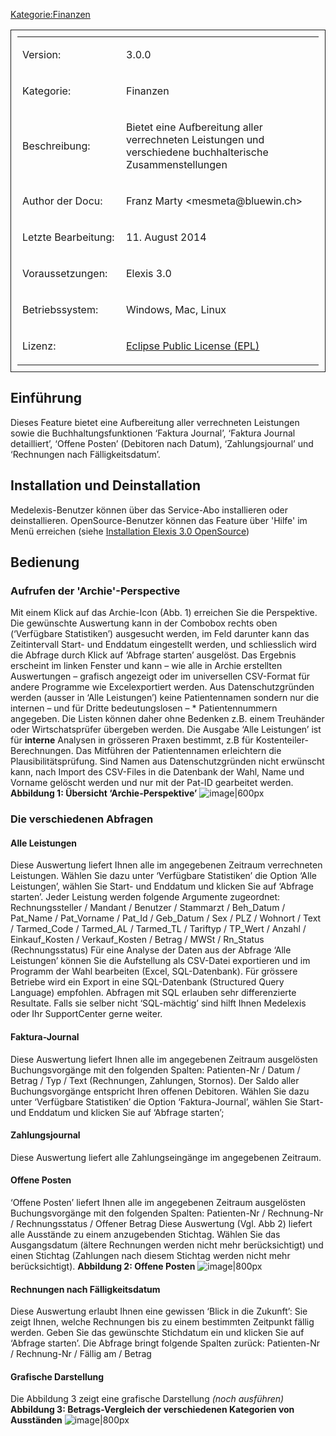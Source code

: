 [[Kategorie:Finanzen]]
<table style="width:100%; border: 1px solid; padding: 10px">
	
	<tr>
		<td>Version:</td>
		<td>3.0.0</td> 		
	</tr>
	<tr>
		<td style="width:150px;">Kategorie:</td>
		<td>Finanzen</td>
	</tr>
	<tr>
		<td>Beschreibung:</td>
		<td>Bietet eine Aufbereitung aller verrechneten Leistungen und verschiedene buchhalterische Zusammenstellungen</td>
	</tr>
	<tr>
		<td>Author der Docu:</td>
		<td>Franz Marty <mesmeta@bluewin.ch></td>
	</tr>
	<tr>
		<td>Letzte Bearbeitung:</td>
		<td>11. August 2014</td>
	</tr>
	<tr>
		<td>Voraussetzungen:</td>
		<td>Elexis 3.0</td>
	</tr>
	<tr>
		<td>Betriebssystem:</td>
		<td>Windows, Mac, Linux</td>
	</tr>
	<tr>
		<td>Lizenz:</td>
		<td>[http://www.eclipse.org/legal/epl-v10.html Eclipse Public License (EPL)]</td>
	</tr>
</table>
== Einführung ==
Dieses Feature bietet eine Aufbereitung aller verrechneten Leistungen sowie die Buchhaltungsfunktionen ‘Faktura Journal’, ‘Faktura Journal detailliert’, ‘Offene Posten’ (Debitoren nach Datum), ‘Zahlungsjournal’ und ‘Rechnungen nach Fälligkeitsdatum’.
== Installation und Deinstallation ==
Medelexis-Benutzer können über das Service-Abo installieren oder deinstallieren.  OpenSource-Benutzer können das Feature über 'Hilfe' im Menü erreichen (siehe [[Installation Elexis 3.0 OpenSource]])
==Bedienung==
===Aufrufen der 'Archie'-Perspective===
Mit einem Klick auf das Archie-Icon (Abb. 1) erreichen Sie die Perspektive. Die gewünschte Auswertung kann in der Combobox rechts oben (‘Verfügbare Statistiken’) ausgesucht werden, im Feld darunter kann das Zeitintervall  Start- und Enddatum eingestellt werden, und schliesslich wird die Abfrage durch Klick auf ‘Abfrage starten’ ausgelöst. Das Ergebnis erscheint im linken Fenster und kann – wie alle in Archie erstellten Auswertungen – grafisch angezeigt oder im universellen CSV-Format für andere Programme wie Excelexportiert werden.
Aus Datenschutzgründen werden (ausser in ‘Alle Leistungen’) keine Patientennamen sondern nur die internen – und für Dritte bedeutungslosen – * Patientennummern angegeben. Die Listen können daher ohne Bedenken z.B. einem Treuhänder oder Wirtschatsprüfer übergeben werden.
Die Ausgabe ‘Alle Leistungen’ ist für '''interne''' Analysen in grösseren Praxen bestimmt, z.B für Kostenteiler-Berechnungen. Das Mitführen der Patientennamen erleichtern die Plausibilitätsprüfung. Sind Namen aus Datenschutzgründen nicht erwünscht kann, nach Import des CSV-Files in die Datenbank der Wahl, Name und Vorname gelöscht werden und nur mit der Pat-ID gearbeitet werden.
'''Abbildung 1: Übersicht ‘Archie-Perspektive’'''
[[File:buch1.png|image|600px]]
=== Die verschiedenen Abfragen===
====Alle Leistungen====
Diese Auswertung liefert Ihnen alle im angegebenen Zeitraum verrechneten Leistungen. Wählen Sie dazu unter ‘Verfügbare Statistiken’ die Option ‘Alle Leistungen’, wählen Sie Start- und Enddatum und klicken Sie auf ‘Abfrage starten’.
Jeder Leistung werden folgende Argumente zugeordnet:
Rechnungssteller / Mandant / Benutzer / Stammarzt / Beh_Datum / Pat_Name / Pat_Vorname / Pat_Id / Geb_Datum / Sex / PLZ / Wohnort / Text / Tarmed_Code / Tarmed_AL / Tarmed_TL / Tariftyp / TP_Wert / Anzahl / Einkauf_Kosten / Verkauf_Kosten / Betrag / MWSt / Rn_Status (Rechnungsstatus)
Für eine Analyse der Daten aus der Abfrage ‘Alle Leistungen’ können Sie die Aufstellung als CSV-Datei exportieren und im Programm der Wahl bearbeiten (Excel, SQL-Datenbank). Für grössere Betriebe wird ein Export in eine SQL-Datenbank (Structured Query Language) empfohlen. Abfragen mit SQL erlauben sehr differenzierte Resultate. Falls sie selber nicht ‘SQL-mächtig’ sind hilft Ihnen Medelexis oder Ihr SupportCenter gerne weiter.
==== Faktura-Journal ====
Diese Auswertung liefert Ihnen alle im angegebenen Zeitraum ausgelösten Buchungsvorgänge mit den folgenden Spalten:
Patienten-Nr / Datum / Betrag / Typ / Text (Rechnungen, Zahlungen, Stornos).
Der Saldo aller Buchungsvorgänge entspricht Ihren offenen Debitoren.
Wählen Sie dazu unter ‘Verfügbare Statistiken’ die Option ‘Faktura-Journal’, wählen Sie Start- und Enddatum und klicken Sie auf ‘Abfrage starten’;
====Zahlungsjournal ====
Diese Auswertung liefert alle Zahlungseingänge im angegebenen Zeitraum.
==== Offene Posten ====
‘Offene Posten’ liefert Ihnen alle im angegebenen Zeitraum ausgelösten Buchungsvorgänge mit den folgenden Spalten:
Patienten-Nr / Rechnung-Nr / Rechnungsstatus / Offener Betrag
Diese Auswertung (Vgl. Abb 2) liefert alle Ausstände zu einem anzugebenden Stichtag. Wählen Sie das Ausgangsdatum (ältere Rechnungen werden nicht mehr berücksichtigt) und einen Stichtag (Zahlungen nach diesem Stichtag werden nicht mehr berücksichtigt).
'''Abbildung 2: Offene Posten'''
[[File:buch2.png|image|800px]] 
==== Rechnungen nach Fälligkeitsdatum ====
Diese Auswertung erlaubt Ihnen eine gewissen ‘Blick in die Zukunft’: Sie zeigt Ihnen, welche Rechnungen bis zu einem bestimmten Zeitpunkt fällig werden. Geben Sie das gewünschte Stichdatum ein und klicken Sie auf ‘Abfrage starten’. Die Abfrage bringt folgende Spalten zurück:
Patienten-Nr / Rechnung-Nr / Fällig am / Betrag
==== Grafische Darstellung====
Die Abbildung 3 zeigt eine grafische Darstellung ''(noch ausführen)''
'''Abbildung 3: Betrags-Vergleich der verschiedenen Kategorien von Ausständen'''
[[File:buch3.png|image|800px]]